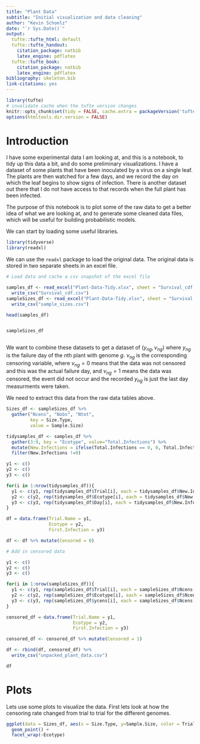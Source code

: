 ```yaml
---
title: "Plant Data"
subtitle: "Initial visualization and data cleaning"
author: "Kevin Schoelz"
date: "`r Sys.Date()`"
output:
  tufte::tufte_html: default
  tufte::tufte_handout: 
    citation_package: natbib
    latex_engine: pdflatex
  tufte::tufte_book:
    citation_package: natbib
    latex_engine: pdflatex
bibliography: skeleton.bib
link-citations: yes
---
```


```r
library(tufte)
# invalidate cache when the tufte version changes
knitr::opts_chunk$set(tidy = FALSE, cache.extra = packageVersion('tufte'))
options(htmltools.dir.version = FALSE)
```

# Introduction

I have some experimental data I am looking at, and this is a notebook, to tidy up this data a bit, and do some preliminary visualizations. I have a dataset of some plants that have been inoculated by a virus on a single leaf. The plants are then watched for a few days, and we record the day on which the leaf begins to show signs of infection. There is another dataset out there that I do not have access to that records when the full plant has been infected. 

The purpose of this notebook is to plot some of the raw data to get a better idea of what we are looking at, and to generate some cleaned data files, which will be useful for building probabilistic models.

We can start by loading some useful libraries.

```r

library(tidyverse)
library(readxl)

```

We can use the `readxl` package to load the original data. The original data is stored in two separate sheets in an excel file.

```r

# Load data and cache a csv snapshot of the excel file

samples_df <- read_excel("Plant-Data-Tidy.xlsx", sheet = "Survival_cdf.Data") %>%
  write_csv("Survival_cdf.csv")
sampleSizes_df <- read_excel("Plant-Data-Tidy.xlsx", sheet = "Survival.Sample.Sizes") %>%
  write_csv("sample_sizes.csv")

head(samples_df)


sampleSizes_df



```


We want to combine these datasets to get a dataset of $(y_{ng}, \nu_{ng})$ where $y_{ng}$ is the failure day of the $n\text{th}$ plant with genome $g$. $\nu_{ng}$ is the corresponding censoring variable, where $\nu_{ng} = 0$ means that the data was not censored and this was the actual failure day, and $\nu_{ng} = 1$ means the data was censored, the event did not occur and the recorded $y_{ng}$ is just the last day measurments were taken.

We need to extract this data from the raw data tables above.

```r
Sizes_df <- sampleSizes_df %>%
  gather("Ncens", "Nobs", "Ntot",
         key = Size.Type,
         value = Sample.Size)

tidysamples_df <- samples_df %>%
  gather(3:9, key = "Ecotype", value="Total.Infections") %>%
  mutate(New.Infections = ifelse(Total.Infections == 0, 0, Total.Infections - lag(Total.Infections))) %>%
  filter(New.Infections !=0) 

y1 <- c()
y2 <- c()
y3 <- c()

for(i in 1:nrow(tidysamples_df)){
  y1 <- c(y1, rep(tidysamples_df$Trial[i], each = tidysamples_df$New.Infections[i]) )
  y2 <- c(y2, rep(tidysamples_df$Ecotype[i], each = tidysamples_df$New.Infections[i]) )
  y3 <- c(y3, rep(tidysamples_df$Day[i], each = tidysamples_df$New.Infections[i]) )
}

df = data.frame(Trial.Name = y1,
                Ecotype = y2,
                First.Infection = y3)

df <- df %>% mutate(Censored = 0)

# Add in censored data

y1 <- c()
y2 <- c()
y3 <- c()

for(i in 1:nrow(sampleSizes_df)){
  y1 <- c(y1, rep(sampleSizes_df$Trial[i], each = sampleSizes_df$Ncens[i]))
  y2 <- c(y2, rep(sampleSizes_df$Ecotype[i], each = sampleSizes_df$Ncens[i]))
  y3 <- c(y3, rep(sampleSizes_df$ycens[i], each = sampleSizes_df$Ncens[i]))
}

censored_df = data.frame(Trial.Name = y1,
                         Ecotype = y2,
                         First.Infection = y3)

censored_df <- censored_df %>% mutate(Censored = 1)

df <- rbind(df, censored_df) %>%
  write_csv("unpacked_plant_data.csv")

df

```

# Plots 

Lets use some plots to visualize the data. First lets look at how the censoring rate changed from trial to trial for the different genomes.

```r

ggplot(data = Sizes_df, aes(x = Size.Type, y=Sample.Size, color = Trial)) +
  geom_point() +
  facet_wrap(~Ecotype)

```